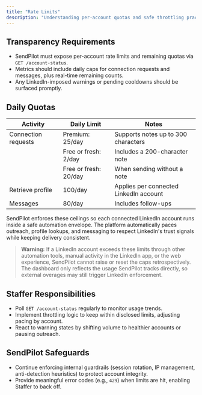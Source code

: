 ```yaml
---
title: "Rate Limits"
description: "Understanding per-account quotas and safe throttling practices"
---
```


## Transparency Requirements

- SendPilot must expose per-account rate limits and remaining quotas via `GET /account-status`.
- Metrics should include daily caps for connection requests and messages, plus real-time remaining counts.
- Any LinkedIn-imposed warnings or pending cooldowns should be surfaced promptly.

## Daily Quotas

| Activity | Daily Limit | Notes |
| --- | --- | --- |
| Connection requests | Premium: 25/day | Supports notes up to 300 characters |
|  | Free or fresh: 2/day | Includes a 200-character note |
|  | Free or fresh: 20/day | When sending without a note |
| Retrieve profile | 100/day | Applies per connected LinkedIn account |
| Messages | 80/day | Includes follow-ups |

SendPilot enforces these ceilings so each connected LinkedIn account runs inside a safe automation envelope. The platform automatically paces outreach, profile lookups, and messaging to respect LinkedIn's trust signals while keeping delivery consistent.

> **Warning:** If a LinkedIn account exceeds these limits through other automation tools, manual activity in the LinkedIn app, or the web experience, SendPilot cannot raise or reset the caps retrospectively. The dashboard only reflects the usage SendPilot tracks directly, so external overages may still trigger LinkedIn enforcement.

## Staffer Responsibilities

- Poll `GET /account-status` regularly to monitor usage trends.
- Implement throttling logic to keep within disclosed limits, adjusting pacing by account.
- React to warning states by shifting volume to healthier accounts or pausing outreach.

## SendPilot Safeguards

- Continue enforcing internal guardrails (session rotation, IP management, anti-detection heuristics) to protect account integrity.
- Provide meaningful error codes (e.g., `429`) when limits are hit, enabling Staffer to back off.


